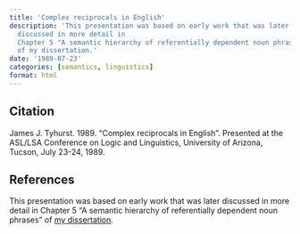```yaml
---
title: 'Complex reciprocals in English'
description: 'This presentation was based on early work that was later
  discussed in more detail in
  Chapter 5 "A semantic hierarchy of referentially dependent noun phrases"
  of my dissertation.'
date: '1989-07-23'
categories: [semantics, linguistics]
format: html
---
```


## Citation

James J. Tyhurst. 1989.
"Complex reciprocals in English".
Presented at the ASL/LSA Conference on Logic and Linguistics,
University of Arizona, Tucson,
July 23-24, 1989.

## References

This presentation was based on early work that was later
discussed in more detail in
Chapter 5 "A semantic hierarchy of referentially dependent noun phrases"
of [my dissertation](../1990-Logical-Forms-for-English-Sentences/).
